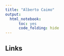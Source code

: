 ```yaml
---
title: "Alberto Caimo"
output:
  html_notebook:
      toc: yes
      code_folding: hide
---
```


Links
-----
